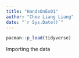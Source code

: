 ```yaml
---
title: "HandsOnEx01"
author: "Chee Liang Liang"
date: "`r Sys.Date()`"
---
```


```r
pacman::p_load(tidyverse)
```

Importing the data
